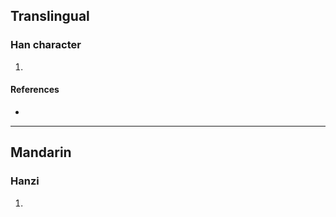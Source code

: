 {{character info/new}}
==Translingual==

===Han character===
{{Han char|rn=15|rad=冫|as=08|sn=10|four=38119|canj=IMC|ids=⿰冫金}}

# {{defn|Han|sort=冫08}}

====References====
* {{Han ref|kx=0133.011|hdz=10299.050|uh=51CE|ud=20942|bh=D0E5|bd=53477}}

----

==Mandarin==

===Hanzi===
{{cmn-hanzi|pin=[[gàn]] ([[gan4]])|wg=kan<sup>4</sup>}}

# {{defn|lang=cmn|sort=冫08}}